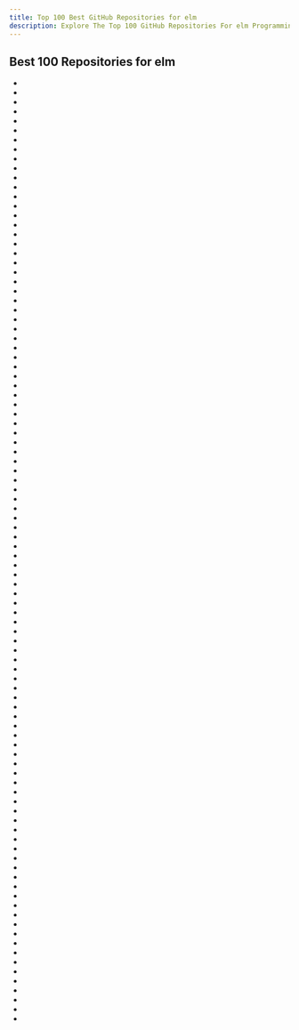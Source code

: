 ```yaml
---
title: Top 100 Best GitHub Repositories for elm
description: Explore The Top 100 GitHub Repositories For elm Programming Languages Listed Ranked By Most Stargazers And Forks By GitHub Community.
---
```


## Best 100 Repositories for elm

- <Badge owner="evancz" repoName="elm-architecture-tutorial" stars="https://img.shields.io/github/stars/evancz/elm-architecture-tutorial?style=flat&logoSize=auto" forks="https://img.shields.io/github/forks/evancz/elm-architecture-tutorial?style=flat&logoSize=auto"/>
- <Badge owner="rtfeldman" repoName="elm-spa-example" stars="https://img.shields.io/github/stars/rtfeldman/elm-spa-example?style=flat&logoSize=auto" forks="https://img.shields.io/github/forks/rtfeldman/elm-spa-example?style=flat&logoSize=auto"/>
- <Badge owner="elm" repoName="core" stars="https://img.shields.io/github/stars/elm/core?style=flat&logoSize=auto" forks="https://img.shields.io/github/forks/elm/core?style=flat&logoSize=auto"/>
- <Badge owner="elm" repoName="elm-lang.org" stars="https://img.shields.io/github/stars/elm/elm-lang.org?style=flat&logoSize=auto" forks="https://img.shields.io/github/forks/elm/elm-lang.org?style=flat&logoSize=auto"/>
- <Badge owner="eikek" repoName="docspell" stars="https://img.shields.io/github/stars/eikek/docspell?style=flat&logoSize=auto" forks="https://img.shields.io/github/forks/eikek/docspell?style=flat&logoSize=auto"/>
- <Badge owner="ohanhi" repoName="elm-native-ui" stars="https://img.shields.io/github/stars/ohanhi/elm-native-ui?style=flat&logoSize=auto" forks="https://img.shields.io/github/forks/ohanhi/elm-native-ui?style=flat&logoSize=auto"/>
- <Badge owner="mdgriffith" repoName="elm-ui" stars="https://img.shields.io/github/stars/mdgriffith/elm-ui?style=flat&logoSize=auto" forks="https://img.shields.io/github/forks/mdgriffith/elm-ui?style=flat&logoSize=auto"/>
- <Badge owner="azimuttapp" repoName="azimutt" stars="https://img.shields.io/github/stars/azimuttapp/azimutt?style=flat&logoSize=auto" forks="https://img.shields.io/github/forks/azimuttapp/azimutt?style=flat&logoSize=auto"/>
- <Badge owner="rtfeldman" repoName="elm-css" stars="https://img.shields.io/github/stars/rtfeldman/elm-css?style=flat&logoSize=auto" forks="https://img.shields.io/github/forks/rtfeldman/elm-css?style=flat&logoSize=auto"/>
- <Badge owner="evancz" repoName="elm-todomvc" stars="https://img.shields.io/github/stars/evancz/elm-todomvc?style=flat&logoSize=auto" forks="https://img.shields.io/github/forks/evancz/elm-todomvc?style=flat&logoSize=auto"/>
- <Badge owner="wende" repoName="elchemy" stars="https://img.shields.io/github/stars/wende/elchemy?style=flat&logoSize=auto" forks="https://img.shields.io/github/forks/wende/elchemy?style=flat&logoSize=auto"/>
- <Badge owner="derrickreimer" repoName="level" stars="https://img.shields.io/github/stars/derrickreimer/level?style=flat&logoSize=auto" forks="https://img.shields.io/github/forks/derrickreimer/level?style=flat&logoSize=auto"/>
- <Badge owner="debois" repoName="elm-mdl" stars="https://img.shields.io/github/stars/debois/elm-mdl?style=flat&logoSize=auto" forks="https://img.shields.io/github/forks/debois/elm-mdl?style=flat&logoSize=auto"/>
- <Badge owner="izdi" repoName="elm-cheat-sheet" stars="https://img.shields.io/github/stars/izdi/elm-cheat-sheet?style=flat&logoSize=auto" forks="https://img.shields.io/github/forks/izdi/elm-cheat-sheet?style=flat&logoSize=auto"/>
- <Badge owner="gdotdesign" repoName="elm-ui" stars="https://img.shields.io/github/stars/gdotdesign/elm-ui?style=flat&logoSize=auto" forks="https://img.shields.io/github/forks/gdotdesign/elm-ui?style=flat&logoSize=auto"/>
- <Badge owner="eikek" repoName="sharry" stars="https://img.shields.io/github/stars/eikek/sharry?style=flat&logoSize=auto" forks="https://img.shields.io/github/forks/eikek/sharry?style=flat&logoSize=auto"/>
- <Badge owner="icidasset" repoName="diffuse" stars="https://img.shields.io/github/stars/icidasset/diffuse?style=flat&logoSize=auto" forks="https://img.shields.io/github/forks/icidasset/diffuse?style=flat&logoSize=auto"/>
- <Badge owner="cultureamp" repoName="react-elm-components" stars="https://img.shields.io/github/stars/cultureamp/react-elm-components?style=flat&logoSize=auto" forks="https://img.shields.io/github/forks/cultureamp/react-elm-components?style=flat&logoSize=auto"/>
- <Badge owner="dillonkearns" repoName="elm-graphql" stars="https://img.shields.io/github/stars/dillonkearns/elm-graphql?style=flat&logoSize=auto" forks="https://img.shields.io/github/forks/dillonkearns/elm-graphql?style=flat&logoSize=auto"/>
- <Badge owner="terezka" repoName="elm-charts" stars="https://img.shields.io/github/stars/terezka/elm-charts?style=flat&logoSize=auto" forks="https://img.shields.io/github/forks/terezka/elm-charts?style=flat&logoSize=auto"/>
- <Badge owner="ellie-app" repoName="ellie" stars="https://img.shields.io/github/stars/ellie-app/ellie?style=flat&logoSize=auto" forks="https://img.shields.io/github/forks/ellie-app/ellie?style=flat&logoSize=auto"/>
- <Badge owner="dillonkearns" repoName="elm-pages" stars="https://img.shields.io/github/stars/dillonkearns/elm-pages?style=flat&logoSize=auto" forks="https://img.shields.io/github/forks/dillonkearns/elm-pages?style=flat&logoSize=auto"/>
- <Badge owner="ravichugh" repoName="sketch-n-sketch" stars="https://img.shields.io/github/stars/ravichugh/sketch-n-sketch?style=flat&logoSize=auto" forks="https://img.shields.io/github/forks/ravichugh/sketch-n-sketch?style=flat&logoSize=auto"/>
- <Badge owner="erkal" repoName="kite" stars="https://img.shields.io/github/stars/erkal/kite?style=flat&logoSize=auto" forks="https://img.shields.io/github/forks/erkal/kite?style=flat&logoSize=auto"/>
- <Badge owner="gampleman" repoName="elm-visualization" stars="https://img.shields.io/github/stars/gampleman/elm-visualization?style=flat&logoSize=auto" forks="https://img.shields.io/github/forks/gampleman/elm-visualization?style=flat&logoSize=auto"/>
- <Badge owner="roovo" repoName="obsidian-card-board" stars="https://img.shields.io/github/stars/roovo/obsidian-card-board?style=flat&logoSize=auto" forks="https://img.shields.io/github/forks/roovo/obsidian-card-board?style=flat&logoSize=auto"/>
- <Badge owner="jah2488" repoName="elm-companies" stars="https://img.shields.io/github/stars/jah2488/elm-companies?style=flat&logoSize=auto" forks="https://img.shields.io/github/forks/jah2488/elm-companies?style=flat&logoSize=auto"/>
- <Badge owner="terezka" repoName="line-charts" stars="https://img.shields.io/github/stars/terezka/line-charts?style=flat&logoSize=auto" forks="https://img.shields.io/github/forks/terezka/line-charts?style=flat&logoSize=auto"/>
- <Badge owner="rtfeldman" repoName="elm-workshop" stars="https://img.shields.io/github/stars/rtfeldman/elm-workshop?style=flat&logoSize=auto" forks="https://img.shields.io/github/forks/rtfeldman/elm-workshop?style=flat&logoSize=auto"/>
- <Badge owner="mdgriffith" repoName="elm-style-animation" stars="https://img.shields.io/github/stars/mdgriffith/elm-style-animation?style=flat&logoSize=auto" forks="https://img.shields.io/github/forks/mdgriffith/elm-style-animation?style=flat&logoSize=auto"/>
- <Badge owner="sporto" repoName="elm-example-app" stars="https://img.shields.io/github/stars/sporto/elm-example-app?style=flat&logoSize=auto" forks="https://img.shields.io/github/forks/sporto/elm-example-app?style=flat&logoSize=auto"/>
- <Badge owner="Lattyware" repoName="massivedecks" stars="https://img.shields.io/github/stars/Lattyware/massivedecks?style=flat&logoSize=auto" forks="https://img.shields.io/github/forks/Lattyware/massivedecks?style=flat&logoSize=auto"/>
- <Badge owner="NixOS" repoName="nixos-search" stars="https://img.shields.io/github/stars/NixOS/nixos-search?style=flat&logoSize=auto" forks="https://img.shields.io/github/forks/NixOS/nixos-search?style=flat&logoSize=auto"/>
- <Badge owner="stil4m" repoName="elm-analyse" stars="https://img.shields.io/github/stars/stil4m/elm-analyse?style=flat&logoSize=auto" forks="https://img.shields.io/github/forks/stil4m/elm-analyse?style=flat&logoSize=auto"/>
- <Badge owner="w0rm" repoName="elm-flatris" stars="https://img.shields.io/github/stars/w0rm/elm-flatris?style=flat&logoSize=auto" forks="https://img.shields.io/github/forks/w0rm/elm-flatris?style=flat&logoSize=auto"/>
- <Badge owner="rundis" repoName="elm-bootstrap" stars="https://img.shields.io/github/stars/rundis/elm-bootstrap?style=flat&logoSize=auto" forks="https://img.shields.io/github/forks/rundis/elm-bootstrap?style=flat&logoSize=auto"/>
- <Badge owner="sporto" repoName="elm-tutorial" stars="https://img.shields.io/github/stars/sporto/elm-tutorial?style=flat&logoSize=auto" forks="https://img.shields.io/github/forks/sporto/elm-tutorial?style=flat&logoSize=auto"/>
- <Badge owner="elm" repoName="html" stars="https://img.shields.io/github/stars/elm/html?style=flat&logoSize=auto" forks="https://img.shields.io/github/forks/elm/html?style=flat&logoSize=auto"/>
- <Badge owner="evancz" repoName="start-app" stars="https://img.shields.io/github/stars/evancz/start-app?style=flat&logoSize=auto" forks="https://img.shields.io/github/forks/evancz/start-app?style=flat&logoSize=auto"/>
- <Badge owner="elm-in-elm" repoName="compiler" stars="https://img.shields.io/github/stars/elm-in-elm/compiler?style=flat&logoSize=auto" forks="https://img.shields.io/github/forks/elm-in-elm/compiler?style=flat&logoSize=auto"/>
- <Badge owner="knowthen" repoName="elm" stars="https://img.shields.io/github/stars/knowthen/elm?style=flat&logoSize=auto" forks="https://img.shields.io/github/forks/knowthen/elm?style=flat&logoSize=auto"/>
- <Badge owner="dwyl" repoName="hapi-socketio-redis-chat-example" stars="https://img.shields.io/github/stars/dwyl/hapi-socketio-redis-chat-example?style=flat&logoSize=auto" forks="https://img.shields.io/github/forks/dwyl/hapi-socketio-redis-chat-example?style=flat&logoSize=auto"/>
- <Badge owner="gingko" repoName="client" stars="https://img.shields.io/github/stars/gingko/client?style=flat&logoSize=auto" forks="https://img.shields.io/github/forks/gingko/client?style=flat&logoSize=auto"/>
- <Badge owner="eeue56" repoName="take-home" stars="https://img.shields.io/github/stars/eeue56/take-home?style=flat&logoSize=auto" forks="https://img.shields.io/github/forks/eeue56/take-home?style=flat&logoSize=auto"/>
- <Badge owner="aforemny" repoName="elm-mdc" stars="https://img.shields.io/github/stars/aforemny/elm-mdc?style=flat&logoSize=auto" forks="https://img.shields.io/github/forks/aforemny/elm-mdc?style=flat&logoSize=auto"/>
- <Badge owner="elm-land" repoName="elm-land" stars="https://img.shields.io/github/stars/elm-land/elm-land?style=flat&logoSize=auto" forks="https://img.shields.io/github/forks/elm-land/elm-land?style=flat&logoSize=auto"/>
- <Badge owner="cotoami" repoName="cotoami" stars="https://img.shields.io/github/stars/cotoami/cotoami?style=flat&logoSize=auto" forks="https://img.shields.io/github/forks/cotoami/cotoami?style=flat&logoSize=auto"/>
- <Badge owner="elm-community" repoName="elm-test" stars="https://img.shields.io/github/stars/elm-community/elm-test?style=flat&logoSize=auto" forks="https://img.shields.io/github/forks/elm-community/elm-test?style=flat&logoSize=auto"/>
- <Badge owner="knewter" repoName="time-tracker" stars="https://img.shields.io/github/stars/knewter/time-tracker?style=flat&logoSize=auto" forks="https://img.shields.io/github/forks/knewter/time-tracker?style=flat&logoSize=auto"/>
- <Badge owner="evancz" repoName="elm-html" stars="https://img.shields.io/github/stars/evancz/elm-html?style=flat&logoSize=auto" forks="https://img.shields.io/github/forks/evancz/elm-html?style=flat&logoSize=auto"/>
- <Badge owner="evancz" repoName="guide.elm-lang.org" stars="https://img.shields.io/github/stars/evancz/guide.elm-lang.org?style=flat&logoSize=auto" forks="https://img.shields.io/github/forks/evancz/guide.elm-lang.org?style=flat&logoSize=auto"/>
- <Badge owner="jamesmacaulay" repoName="elm-graphql" stars="https://img.shields.io/github/stars/jamesmacaulay/elm-graphql?style=flat&logoSize=auto" forks="https://img.shields.io/github/forks/jamesmacaulay/elm-graphql?style=flat&logoSize=auto"/>
- <Badge owner="elm" repoName="browser" stars="https://img.shields.io/github/stars/elm/browser?style=flat&logoSize=auto" forks="https://img.shields.io/github/forks/elm/browser?style=flat&logoSize=auto"/>
- <Badge owner="Malax" repoName="elmboy" stars="https://img.shields.io/github/stars/Malax/elmboy?style=flat&logoSize=auto" forks="https://img.shields.io/github/forks/Malax/elmboy?style=flat&logoSize=auto"/>
- <Badge owner="dillonkearns" repoName="mobster" stars="https://img.shields.io/github/stars/dillonkearns/mobster?style=flat&logoSize=auto" forks="https://img.shields.io/github/forks/dillonkearns/mobster?style=flat&logoSize=auto"/>
- <Badge owner="Gizra" repoName="elm-hedley" stars="https://img.shields.io/github/stars/Gizra/elm-hedley?style=flat&logoSize=auto" forks="https://img.shields.io/github/forks/Gizra/elm-hedley?style=flat&logoSize=auto"/>
- <Badge owner="rogeriochaves" repoName="spades" stars="https://img.shields.io/github/stars/rogeriochaves/spades?style=flat&logoSize=auto" forks="https://img.shields.io/github/forks/rogeriochaves/spades?style=flat&logoSize=auto"/>
- <Badge owner="ohanhi" repoName="elm-shared-state" stars="https://img.shields.io/github/stars/ohanhi/elm-shared-state?style=flat&logoSize=auto" forks="https://img.shields.io/github/forks/ohanhi/elm-shared-state?style=flat&logoSize=auto"/>
- <Badge owner="huytd" repoName="kanelm" stars="https://img.shields.io/github/stars/huytd/kanelm?style=flat&logoSize=auto" forks="https://img.shields.io/github/forks/huytd/kanelm?style=flat&logoSize=auto"/>
- <Badge owner="sporto" repoName="hop" stars="https://img.shields.io/github/stars/sporto/hop?style=flat&logoSize=auto" forks="https://img.shields.io/github/forks/sporto/hop?style=flat&logoSize=auto"/>
- <Badge owner="evancz" repoName="elm-sortable-table" stars="https://img.shields.io/github/stars/evancz/elm-sortable-table?style=flat&logoSize=auto" forks="https://img.shields.io/github/forks/evancz/elm-sortable-table?style=flat&logoSize=auto"/>
- <Badge owner="eeue56" repoName="json-to-elm" stars="https://img.shields.io/github/stars/eeue56/json-to-elm?style=flat&logoSize=auto" forks="https://img.shields.io/github/forks/eeue56/json-to-elm?style=flat&logoSize=auto"/>
- <Badge owner="Zinggi" repoName="NoKey" stars="https://img.shields.io/github/stars/Zinggi/NoKey?style=flat&logoSize=auto" forks="https://img.shields.io/github/forks/Zinggi/NoKey?style=flat&logoSize=auto"/>
- <Badge owner="Arcitectus" repoName="Sanderling" stars="https://img.shields.io/github/stars/Arcitectus/Sanderling?style=flat&logoSize=auto" forks="https://img.shields.io/github/forks/Arcitectus/Sanderling?style=flat&logoSize=auto"/>
- <Badge owner="jfmengels" repoName="elm-review" stars="https://img.shields.io/github/stars/jfmengels/elm-review?style=flat&logoSize=auto" forks="https://img.shields.io/github/forks/jfmengels/elm-review?style=flat&logoSize=auto"/>
- <Badge owner="elm-lang" repoName="navigation" stars="https://img.shields.io/github/stars/elm-lang/navigation?style=flat&logoSize=auto" forks="https://img.shields.io/github/forks/elm-lang/navigation?style=flat&logoSize=auto"/>
- <Badge owner="krisajenkins" repoName="remotedata" stars="https://img.shields.io/github/stars/krisajenkins/remotedata?style=flat&logoSize=auto" forks="https://img.shields.io/github/forks/krisajenkins/remotedata?style=flat&logoSize=auto"/>
- <Badge owner="inkandswitch" repoName="farm" stars="https://img.shields.io/github/stars/inkandswitch/farm?style=flat&logoSize=auto" forks="https://img.shields.io/github/forks/inkandswitch/farm?style=flat&logoSize=auto"/>
- <Badge owner="NoRedInk" repoName="elm-decode-pipeline" stars="https://img.shields.io/github/stars/NoRedInk/elm-decode-pipeline?style=flat&logoSize=auto" forks="https://img.shields.io/github/forks/NoRedInk/elm-decode-pipeline?style=flat&logoSize=auto"/>
- <Badge owner="elm-explorations" repoName="test" stars="https://img.shields.io/github/stars/elm-explorations/test?style=flat&logoSize=auto" forks="https://img.shields.io/github/forks/elm-explorations/test?style=flat&logoSize=auto"/>
- <Badge owner="robertjlooby" repoName="elm-koans" stars="https://img.shields.io/github/stars/robertjlooby/elm-koans?style=flat&logoSize=auto" forks="https://img.shields.io/github/forks/robertjlooby/elm-koans?style=flat&logoSize=auto"/>
- <Badge owner="elm" repoName="parser" stars="https://img.shields.io/github/stars/elm/parser?style=flat&logoSize=auto" forks="https://img.shields.io/github/forks/elm/parser?style=flat&logoSize=auto"/>
- <Badge owner="matthieu-beteille" repoName="gipher" stars="https://img.shields.io/github/stars/matthieu-beteille/gipher?style=flat&logoSize=auto" forks="https://img.shields.io/github/forks/matthieu-beteille/gipher?style=flat&logoSize=auto"/>
- <Badge owner="passiomatic" repoName="elm-designer" stars="https://img.shields.io/github/stars/passiomatic/elm-designer?style=flat&logoSize=auto" forks="https://img.shields.io/github/forks/passiomatic/elm-designer?style=flat&logoSize=auto"/>
- <Badge owner="pine-vm" repoName="pine" stars="https://img.shields.io/github/stars/pine-vm/pine?style=flat&logoSize=auto" forks="https://img.shields.io/github/forks/pine-vm/pine?style=flat&logoSize=auto"/>
- <Badge owner="fbonetti" repoName="elm-phoenix-socket" stars="https://img.shields.io/github/stars/fbonetti/elm-phoenix-socket?style=flat&logoSize=auto" forks="https://img.shields.io/github/forks/fbonetti/elm-phoenix-socket?style=flat&logoSize=auto"/>
- <Badge owner="ythecombinator" repoName="safadometro" stars="https://img.shields.io/github/stars/ythecombinator/safadometro?style=flat&logoSize=auto" forks="https://img.shields.io/github/forks/ythecombinator/safadometro?style=flat&logoSize=auto"/>
- <Badge owner="ThomasWeiser" repoName="elmfire" stars="https://img.shields.io/github/stars/ThomasWeiser/elmfire?style=flat&logoSize=auto" forks="https://img.shields.io/github/forks/ThomasWeiser/elmfire?style=flat&logoSize=auto"/>
- <Badge owner="rtfeldman" repoName="elm-0.19-workshop" stars="https://img.shields.io/github/stars/rtfeldman/elm-0.19-workshop?style=flat&logoSize=auto" forks="https://img.shields.io/github/forks/rtfeldman/elm-0.19-workshop?style=flat&logoSize=auto"/>
- <Badge owner="LiaScript" repoName="LiaScript" stars="https://img.shields.io/github/stars/LiaScript/LiaScript?style=flat&logoSize=auto" forks="https://img.shields.io/github/forks/LiaScript/LiaScript?style=flat&logoSize=auto"/>
- <Badge owner="ianmackenzie" repoName="elm-3d-scene" stars="https://img.shields.io/github/stars/ianmackenzie/elm-3d-scene?style=flat&logoSize=auto" forks="https://img.shields.io/github/forks/ianmackenzie/elm-3d-scene?style=flat&logoSize=auto"/>
- <Badge owner="deadfoxygrandpa" repoName="elm-test" stars="https://img.shields.io/github/stars/deadfoxygrandpa/elm-test?style=flat&logoSize=auto" forks="https://img.shields.io/github/forks/deadfoxygrandpa/elm-test?style=flat&logoSize=auto"/>
- <Badge owner="xvw" repoName="qian" stars="https://img.shields.io/github/stars/xvw/qian?style=flat&logoSize=auto" forks="https://img.shields.io/github/forks/xvw/qian?style=flat&logoSize=auto"/>
- <Badge owner="lukewestby" repoName="builtwithelm" stars="https://img.shields.io/github/stars/lukewestby/builtwithelm?style=flat&logoSize=auto" forks="https://img.shields.io/github/forks/lukewestby/builtwithelm?style=flat&logoSize=auto"/>
- <Badge owner="hecrj" repoName="composable-form" stars="https://img.shields.io/github/stars/hecrj/composable-form?style=flat&logoSize=auto" forks="https://img.shields.io/github/forks/hecrj/composable-form?style=flat&logoSize=auto"/>
- <Badge owner="rgrempel" repoName="elm-route-url" stars="https://img.shields.io/github/stars/rgrempel/elm-route-url?style=flat&logoSize=auto" forks="https://img.shields.io/github/forks/rgrempel/elm-route-url?style=flat&logoSize=auto"/>
- <Badge owner="alexkorban" repoName="elmstatic" stars="https://img.shields.io/github/stars/alexkorban/elmstatic?style=flat&logoSize=auto" forks="https://img.shields.io/github/forks/alexkorban/elmstatic?style=flat&logoSize=auto"/>
- <Badge owner="etaque" repoName="elm-form" stars="https://img.shields.io/github/stars/etaque/elm-form?style=flat&logoSize=auto" forks="https://img.shields.io/github/forks/etaque/elm-form?style=flat&logoSize=auto"/>
- <Badge owner="ianmackenzie" repoName="elm-geometry" stars="https://img.shields.io/github/stars/ianmackenzie/elm-geometry?style=flat&logoSize=auto" forks="https://img.shields.io/github/forks/ianmackenzie/elm-geometry?style=flat&logoSize=auto"/>
- <Badge owner="gicentre" repoName="elm-vega" stars="https://img.shields.io/github/stars/gicentre/elm-vega?style=flat&logoSize=auto" forks="https://img.shields.io/github/forks/gicentre/elm-vega?style=flat&logoSize=auto"/>
- <Badge owner="styled-components" repoName="elm-styled" stars="https://img.shields.io/github/stars/styled-components/elm-styled?style=flat&logoSize=auto" forks="https://img.shields.io/github/forks/styled-components/elm-styled?style=flat&logoSize=auto"/>
- <Badge owner="zalando" repoName="elm-street-404" stars="https://img.shields.io/github/stars/zalando/elm-street-404?style=flat&logoSize=auto" forks="https://img.shields.io/github/forks/zalando/elm-street-404?style=flat&logoSize=auto"/>
- <Badge owner="mdgriffith" repoName="elm-markup" stars="https://img.shields.io/github/stars/mdgriffith/elm-markup?style=flat&logoSize=auto" forks="https://img.shields.io/github/forks/mdgriffith/elm-markup?style=flat&logoSize=auto"/>
- <Badge owner="saschatimme" repoName="elm-phoenix" stars="https://img.shields.io/github/stars/saschatimme/elm-phoenix?style=flat&logoSize=auto" forks="https://img.shields.io/github/forks/saschatimme/elm-phoenix?style=flat&logoSize=auto"/>
- <Badge owner="elm" repoName="error-message-catalog" stars="https://img.shields.io/github/stars/elm/error-message-catalog?style=flat&logoSize=auto" forks="https://img.shields.io/github/forks/elm/error-message-catalog?style=flat&logoSize=auto"/>
- <Badge owner="gregziegan" repoName="elm-autocomplete" stars="https://img.shields.io/github/stars/gregziegan/elm-autocomplete?style=flat&logoSize=auto" forks="https://img.shields.io/github/forks/gregziegan/elm-autocomplete?style=flat&logoSize=auto"/>
- <Badge owner="zwilias" repoName="elm-demystify-decoders" stars="https://img.shields.io/github/stars/zwilias/elm-demystify-decoders?style=flat&logoSize=auto" forks="https://img.shields.io/github/forks/zwilias/elm-demystify-decoders?style=flat&logoSize=auto"/>
- <Badge owner="Viir" repoName="bots" stars="https://img.shields.io/github/stars/Viir/bots?style=flat&logoSize=auto" forks="https://img.shields.io/github/forks/Viir/bots?style=flat&logoSize=auto"/>
- <Badge owner="ktonon" repoName="elm-serverless" stars="https://img.shields.io/github/stars/ktonon/elm-serverless?style=flat&logoSize=auto" forks="https://img.shields.io/github/forks/ktonon/elm-serverless?style=flat&logoSize=auto"/>
- <Badge owner="stoeffel" repoName="elm-verify-examples" stars="https://img.shields.io/github/stars/stoeffel/elm-verify-examples?style=flat&logoSize=auto" forks="https://img.shields.io/github/forks/stoeffel/elm-verify-examples?style=flat&logoSize=auto"/>
